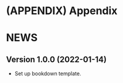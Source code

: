 # (APPENDIX) Appendix {-}

# NEWS {#booknews}

## Version 1.0.0 (2022-01-14)

- Set up bookdown template.
